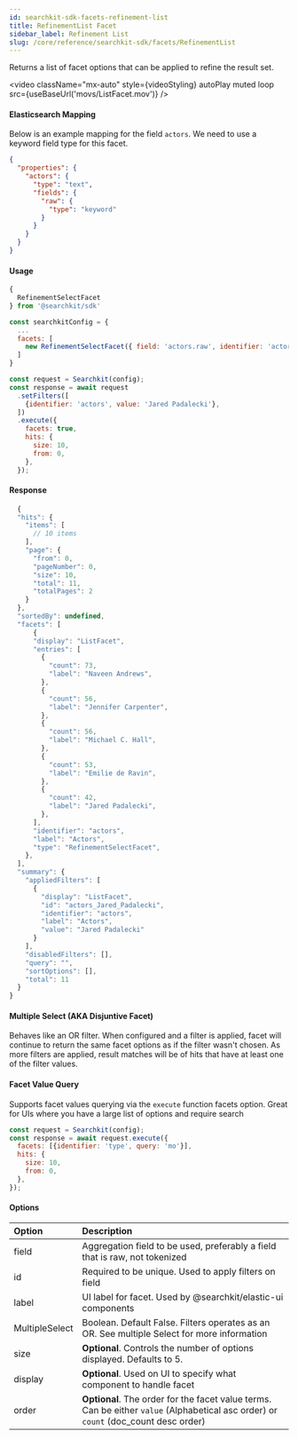 ```yaml
---
id: searchkit-sdk-facets-refinement-list
title: RefinementList Facet
sidebar_label: Refinement List
slug: /core/reference/searchkit-sdk/facets/RefinementList
---
```


Returns a list of facet options that can be applied to refine the result set.


<video
  className="mx-auto"
  style={videoStyling}
  autoPlay
  muted
  loop
  src={useBaseUrl('movs/ListFacet.mov')}
/>

#### Elasticsearch Mapping

Below is an example mapping for the field `actors`. We need to use a keyword field type for this facet.

```json
{
  "properties": {
    "actors": {
      "type": "text",
      "fields": {
        "raw": {
          "type": "keyword"
        }
      }
    }
  }
}
```

#### Usage

```javascript
{
  RefinementSelectFacet
} from '@searchkit/sdk'

const searchkitConfig = {
  ...
  facets: [
    new RefinementSelectFacet({ field: 'actors.raw', identifier: 'actors', label: 'Actors' })
  ]
}

const request = Searchkit(config);
const response = await request
  .setFilters([
    {identifier: 'actors', value: 'Jared Padalecki'},
  ])
  .execute({
    facets: true,
    hits: {
      size: 10,
      from: 0,
    },
  });
```

#### Response

```javascript
  {
  "hits": {
    "items": [
      // 10 items
    ],
    "page": {
      "from": 0,
      "pageNumber": 0,
      "size": 10,
      "total": 11,
      "totalPages": 2
    }
  },
  "sortedBy": undefined,
  "facets": [
      {
      "display": "ListFacet",
      "entries": [
        {
          "count": 73,
          "label": "Naveen Andrews",
        },
        {
          "count": 56,
          "label": "Jennifer Carpenter",
        },
        {
          "count": 56,
          "label": "Michael C. Hall",
        },
        {
          "count": 53,
          "label": "Emilie de Ravin",
        },
        {
          "count": 42,
          "label": "Jared Padalecki",
        },
      ],
      "identifier": "actors",
      "label": "Actors",
      "type": "RefinementSelectFacet",
    },
  ],
  "summary": {
    "appliedFilters": [
      {
        "display": "ListFacet",
        "id": "actors_Jared_Padalecki",
        "identifier": "actors",
        "label": "Actors",
        "value": "Jared Padalecki"
      }
    ],
    "disabledFilters": [],
    "query": "",
    "sortOptions": [],
    "total": 11
  }
}
```

#### Multiple Select (AKA Disjuntive Facet)

Behaves like an OR filter. When configured and a filter is applied, facet will continue to return the same facet options as if the filter wasn't chosen. As more filters are applied, result matches will be of hits that have at least one of the filter values.

#### Facet Value Query

Supports facet values querying via the `execute` function facets option. Great for UIs where you have a large list of options and require search

```javascript
const request = Searchkit(config);
const response = await request.execute({
  facets: [{identifier: 'type', query: 'mo'}],
  hits: {
    size: 10,
    from: 0,
  },
});
```

#### Options

| Option | Description |
| :-- | :-- |
| field | Aggregation field to be used, preferably a field that is raw, not tokenized |
| id | Required to be unique. Used to apply filters on field |
| label | UI label for facet. Used by @searchkit/elastic-ui components |
| MultipleSelect | Boolean. Default False. Filters operates as an OR. See multiple Select for more information |
| size | **Optional**. Controls the number of options displayed. Defaults to 5. |
| display | **Optional**. Used on UI to specify what component to handle facet |
| order | **Optional**. The order for the facet value terms. Can be either `value` (Alphabetical asc order) or `count` (doc_count desc order) |
